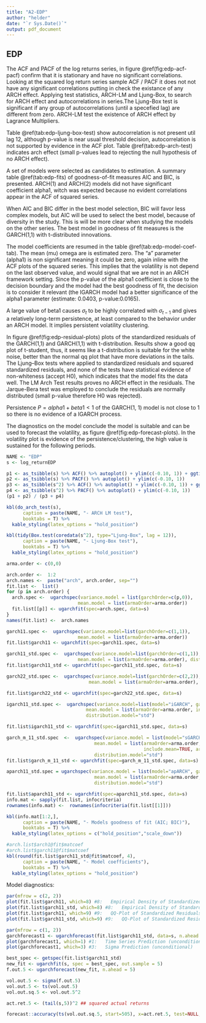 ```yaml
---
title: "A2-EDP"
author: "helder"
date: "`r Sys.Date()`"
output: pdf_document
---
```


## EDP {-}

The ACF and PACF of the log returns series, in figure \@ref(fig:edp-acf-pacf) confirm that it is stationary and have no significant correlations. Looking at the squared log return series sample ACF / PACF it does not not have any significant correlations putting in check the existance of any ARCH effect.
Applying test statistics, ARCH-LM and Ljung-Box, to search for ARCH effect and autocorrelations in series.The Ljung-Box test is significant if any group of autocorrelations (until a specefied lag) are different from zero. ARCH-LM test the existence of ARCH effect by Lagrance Multipliers.

Table \@ref(tab:edp-ljung-box-test) show autocorrelation is not present util lag 12, although p-value is near usual threshold decision, autocorrelation is not supported by evidence in the ACF plot. Table \@ref(tab:edp-arch-test) indicates arch effect (small p-values lead to rejecting the null hypothesis of no ARCH effect).

A set of models were selected as candidates to estimation. A summary table \@ref(tab:edp-fits) of goodness-of-fit measures AIC and BIC, is presented. ARCH(1) and ARCH(2) models did not have significant coefficient alpha1, witch was expected because no evident correlations appear in the ACF of squared series. 

When AIC and BIC differ in the best model selection, BIC will favor less complex models, but AIC will be used to select the best model, because of diversity in the study. This is will be more clear when studying the models on the other series.
The best model in goodness of fit measures is the GARCH(1,1) with t-distributed innovations.

The model coefficients are resumed in the table \@ref(tab:edp-model-coef-tab). The mean (mu) omega are is estimated zero. The "a" parameter (alpha1) is non significant meaning it could be zero, again inline with the ACF plots of the squared series. This implies that the volatility is not depend on the last observed value, and would signal that we are not in an ARCH framework setting. Since the p-value of the alpha1 coefficient is close to the decision boundary and the model had the best goodness of fit, the decision is to consider it relevant (the IGARCH model had a better significance of the alpha1 parameter (estimate: 0.0403, p-value:0.0165).

A large value of beta1 causes $\sigma_t$ to be highly correlated with $\sigma_{t-1}$ and gives a relatively long-term persistence, at least compared to the behavior under an ARCH model. It implies persistent volatility clustering.

In figure \@ref(fig:edp-residual-plots) plots of the standardized residuals of the GARCH(1,1) and GARCH(1,1) with t-distribution. Results show a good qq plot of t-student, thus, it seems like a t-distribution is suitable for the white noise, better than the normal qq plot that have more deviations in the tails.
The Ljung–Box tests where applied to standardized residuals and squared standardized residuals, and none of the tests have statistical evidence of non-whiteness (accept H0), which indicates that the model fits the data well. The LM Arch Test results proves no ARCH effect in the residuals.
The Jarque-Bera test was employed to conclude the residuals are normally distributed (small p-value therefore H0 was rejected).

Persistence  $P = alpha1+beta1 < 1$ of the GARCH(1, 1) model is not close to 1 so there is no evidence of a IGARCH process.

The diagnostics on the model conclude the model is suitable and can be used to forecast the volatility, as figure \@ref(fig:edp-forecast-plots). In the volatility plot is evidence of the persistence/clustering, the high value is sustained for the following periods.

```r
NAME <- "EDP"
s <- log_returnEDP
```

```r
p1 <- as_tsibble(s) %>% ACF() %>% autoplot() + ylim(c(-0.10, 1)) + ggtitle("log returns")
p2 <- as_tsibble(s) %>% PACF() %>% autoplot() + ylim(c(-0.10, 1))
p3 <- as_tsibble(s^2) %>% ACF() %>% autoplot() + ylim(c(-0.10, 1)) + ggtitle("log returns ^2")
p4 <- as_tsibble(s^2) %>% PACF() %>% autoplot() + ylim(c(-0.10, 1))
(p1 + p2) / (p3 + p4)
```

```r
kbl(do_arch_test(s),
      caption = paste(NAME, "- ARCH LM test"),
      booktabs = T) %>%
  kable_styling(latex_options = "hold_position")
```

```r
kbl(tidy(Box.test(coredata(s^2), type="Ljung-Box", lag = 12)),
      caption = paste(NAME, "- Ljung-Box test"),
      booktabs = T) %>%
  kable_styling(latex_options = "hold_position")
```

```r
arma.order <- c(0,0)

arch.order <-  1:2
arch.names <-  paste("arch", arch.order, sep="")
fit.list <-  list()
for (p in arch.order) {
  arch.spec <-  ugarchspec(variance.model = list(garchOrder=c(p,0)),
                          mean.model = list(armaOrder=arma.order))
  fit.list[[p]] <- ugarchfit(spec=arch.spec, data=s)
}
names(fit.list) <-  arch.names

garch11.spec <-  ugarchspec(variance.model=list(garchOrder=c(1,1)),
                          mean.model = list(armaOrder=arma.order))
fit.list$garch11 <- ugarchfit(spec=garch11.spec, data=s)

garch11_std.spec <-  ugarchspec(variance.model=list(garchOrder=c(1,1)),
                          mean.model = list(armaOrder=arma.order), distribution.model="std")
fit.list$garch11_std <- ugarchfit(spec=garch11_std.spec, data=s)

garch22_std.spec <-  ugarchspec(variance.model=list(garchOrder=c(2,2)),
                              mean.model = list(armaOrder=arma.order), distribution.model="std")

fit.list$garch22_std <- ugarchfit(spec=garch22_std.spec, data=s)

igarch11_std.spec <-  ugarchspec(variance.model=list(model="iGARCH", garchOrder=c(1,1)),
                             mean.model = list(armaOrder=arma.order, include.mean=TRUE),
                             distribution.model="std")

fit.list$igarch11_std <- ugarchfit(spec=igarch11_std.spec, data=s)

garch_m_11_std.spec  <-  ugarchspec(variance.model = list(model="sGARCH", garchOrder=c(1,1)),
                                mean.model = list(armaOrder=arma.order, 
                                                  include.mean=TRUE, archm=TRUE, archpow = 2),
                                distribution.model="std")
fit.list$garch_m_11_std <- ugarchfit(spec=garch_m_11_std.spec, data=s)

aparch11_std.spec = ugarchspec(variance.model = list(model="apARCH", garchOrder=c(1,1)),
                                mean.model = list(armaOrder=arma.order, include.mean=TRUE),
                                distribution.model="std")

fit.list$aparch11_std <- ugarchfit(spec=aparch11_std.spec, data=s)
info.mat <- sapply(fit.list, infocriteria)
rownames(info.mat) <-  rownames(infocriteria(fit.list[[1]]))

kbl(info.mat[1:2,],
      caption = paste(NAME, "- Models goodness of fit (AIC; BIC)"),
      booktabs = T) %>%
  kable_styling(latex_options = c("hold_position","scale_down"))
```

```r
#arch.list$arch1@fit$matcoef
#arch.list$garch11@fit$matcoef
kbl(round(fit.list$garch11_std@fit$matcoef, 4),
      caption = paste(NAME, "- Model coefficients"),
      booktabs = T) %>%
  kable_styling(latex_options = "hold_position")
```

Model diagnostics:
\singlespacing
\begin{verbatim}
GARCH Model : sGARCH(1,1)     Mean Model : ARFIMA(0,0,0)     Distribution : std

Weighted Ljung-Box Test on Standardized Residuals
                        statistic p-value
Lag[1]                    0.07972  0.7777
Lag[2*(p+q)+(p+q)-1][2]   0.08390  0.9311
Lag[4*(p+q)+(p+q)-1][5]   1.43943  0.7548
d.o.f=0        H0 : No serial correlation
Weighted Ljung-Box Test on Standardized Squared Residuals
                        statistic p-value
Lag[1]                   0.007587  0.9306
Lag[2*(p+q)+(p+q)-1][5]  1.341317  0.7788
Lag[4*(p+q)+(p+q)-1][9]  2.151951  0.8861
d.o.f=2
Weighted ARCH LM Tests
            Statistic Shape Scale P-Value
ARCH Lag[3]    0.6553 0.500 2.000  0.4182
ARCH Lag[5]    1.2763 1.440 1.667  0.6531
ARCH Lag[7]    1.6508 2.315 1.543  0.7907

```r
jb <- rugarch::BerkowitzTest(residuals(fit.list$garch11_std, standardize=TRUE))[10:11]
print(paste("Jarque-Bera Test of Normality Statistic:", round(jb$JB, 4), " p-value =", round(jb$JBp, 4) ))
```
\end{verbatim}
\onehalfspacing

```r
par(mfrow = c(2, 2))
plot(fit.list$garch11, which=8) #8:   Empirical Density of Standardized Residuals
plot(fit.list$garch11_std, which=8) #8:   Empirical Density of Standardized Residuals
plot(fit.list$garch11, which=9) #9:   QQ-Plot of Standardized Residuals
plot(fit.list$garch11_std, which=9) #9:   QQ-Plot of Standardized Residuals
```


```r
par(mfrow = c(1, 2))
garchforecast1 <- ugarchforecast(fit.list$garch11_std, data=s, n.ahead = 5)
plot(garchforecast1, which=1) #1:   Time Series Prediction (unconditional)
plot(garchforecast1, which=3) #3:   Sigma Prediction (unconditional)
```


```r
best_spec <- getspec(fit.list$garch11_std)
new_fit <- ugarchfit(s, spec = best_spec, out.sample = 5) 
f.out.5 <- ugarchforecast(new_fit, n.ahead = 5)

vol.out.5 <- sigma(f.out.5)
vol.out.5 <- ts(vol.out.5)
vol.out.sq.5 <- vol.out.5^2

act.ret.5 <- (tail(s,5))^2 ## squared actual returns

forecast::accuracy(ts(vol.out.sq.5, start=505), x=act.ret.5, test=NULL, d=NULL, D=NULL)[,2:3]
```


